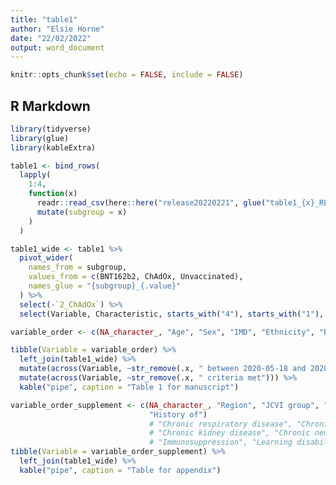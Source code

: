 ```yaml
---
title: "table1"
author: "Elsie Horne"
date: "22/02/2022"
output: word_document
---
```


```r
knitr::opts_chunk$set(echo = FALSE, include = FALSE)
```

## R Markdown

```r
library(tidyverse)
library(glue)
library(kableExtra)

table1 <- bind_rows(
  lapply(
    1:4,
    function(x) 
      readr::read_csv(here::here("release20220221", glue("table1_{x}_REDACTED.csv"))) %>%
      mutate(subgroup = x)
    ) 
  )
```

```r
table1_wide <- table1 %>%
  pivot_wider(
    names_from = subgroup,
    values_from = c(BNT162b2, ChAdOx, Unvaccinated),
    names_glue = "{subgroup}_{.value}"
  ) %>%
  select(-`2_ChAdOx`) %>%
  select(Variable, Characteristic, starts_with("4"), starts_with("1"), starts_with("3"), starts_with("2"))
```


```r
variable_order <- c(NA_character_, "Age", "Sex", "IMD", "Ethnicity", "BMI", "Morbidity count", "Number of SARS-CoV-2 tests between 2020-05-18 and 2020-12-08", "Pregnancy", "Flu vaccine in previous 5 years", "Shielding criteria met", "Housebound")

tibble(Variable = variable_order) %>%
  left_join(table1_wide) %>%
  mutate(across(Variable, ~str_remove(.x, " between 2020-05-18 and 2020-12-08"))) %>%
  mutate(across(Variable, ~str_remove(.x, " criteria met"))) %>%
  kable("pipe", caption = "Table 1 for manuscript")
```

```r
variable_order_supplement <- c(NA_character_, "Region", "JCVI group", "Resident in long-term residential home", 
                               "History of")
                               # "Chronic respiratory disease", "Chronic heart disease", "Chronic liver disease",
                               # "Chronic kidney disease", "Chronic neurological disease", "Diabetes",
                               # "Immunosuppression", "Learning disability", "Serious mental illness")
tibble(Variable = variable_order_supplement) %>%
  left_join(table1_wide) %>%
  kable("pipe", caption = "Table for appendix")
```

